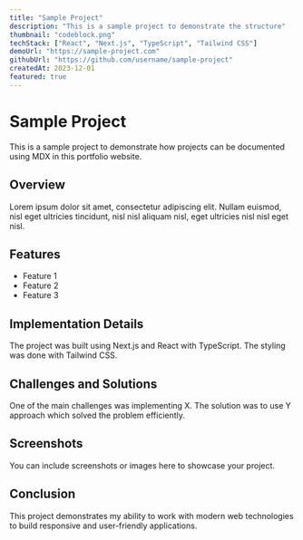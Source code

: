 ```yaml
---
title: "Sample Project"
description: "This is a sample project to demonstrate the structure"
thumbnail: "codeblock.png"
techStack: ["React", "Next.js", "TypeScript", "Tailwind CSS"]
demoUrl: "https://sample-project.com"
githubUrl: "https://github.com/username/sample-project"
createdAt: 2023-12-01
featured: true
---
```


# Sample Project

This is a sample project to demonstrate how projects can be documented using MDX in this portfolio website.

## Overview

Lorem ipsum dolor sit amet, consectetur adipiscing elit. Nullam euismod, nisl eget ultricies tincidunt, nisl nisl aliquam nisl, eget ultricies nisl nisl eget nisl.

## Features

- Feature 1
- Feature 2
- Feature 3

## Implementation Details

The project was built using Next.js and React with TypeScript. The styling was done with Tailwind CSS.

## Challenges and Solutions

One of the main challenges was implementing X. The solution was to use Y approach which solved the problem efficiently.

## Screenshots

You can include screenshots or images here to showcase your project.

## Conclusion

This project demonstrates my ability to work with modern web technologies to build responsive and user-friendly applications.